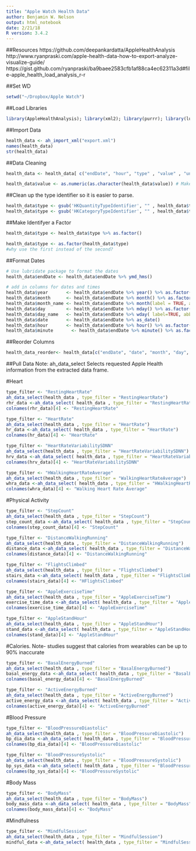 ```yaml
---
title: "Apple Watch Health Data"
author: Benjamin W. Nelson
output: html_notebook
date: 2/21/18
R version: 3.4.2
---
```


##Resources
https://github.com/deepankardatta/AppleHealthAnalysis
http://www.ryanpraski.com/apple-health-data-how-to-export-analyze-visualize-guide/
https://gist.github.com/ryanpraski/ba9baee2583cfb1af88ca4ec62311a3d#file-apple_health_load_analysis_r-r

##Set WD
```r
setwd("~/Dropbox/Apple Watch")
```

##Load Libraries
```r
library(AppleHealthAnalysis); library(xml2); library(purrr); library(lubridate); library(shiny); library(ggplot2)
```

##Import Data
```r
health_data <- ah_import_xml("export.xml")
names(health_data)
str(health_data)
```

##Data Cleaning
```r

health_data <- health_data[ c("endDate", "hour", "type" , "value" , "unit" , "day_name") ] #Subset the data to get rid of the columns we don't need

health_data$value <- as.numeric(as.character(health_data$value)) # Make the 'value' variable numeric
```

##Clean up the type identifier so it is easier to parse.
```r
health_data$type <- gsub('HKQuantityTypeIdentifier', "" , health_data$type )
health_data$type <- gsub('HKCategoryTypeIdentifier', "" , health_data$type )
```

##Make Identifyer a Factor
```r
health_data$type <- health_data$type %>% as.factor()

health_data$type <- as.factor(health_data$type)
#why use the first instead of the second?
```

##Format Dates
```r
# Use lubridate package to format the dates
health_data$endDate <- health_data$endDate %>% ymd_hms()

# add in columns for dates and times
health_data$year       <- health_data$endDate %>% year() %>% as.factor()
health_data$month      <- health_data$endDate %>% month() %>% as.factor()
health_data$month_name <- health_data$endDate %>% month(label = TRUE, abbr = FALSE ) %>% as.factor()
health_data$day        <- health_data$endDate %>% mday() %>% as.factor()
health_data$day_name   <- health_data$endDate %>% wday( label=TRUE, abbr=FALSE ) %>% as.factor()
health_data$date       <- health_data$endDate %>% as_date()
health_data$hour       <- health_data$endDate %>% hour() %>% as.factor()
health_data$minute       <- health_data$endDate %>% minute() %>% as.factor()
```

##Reorder Columns
```r
health_data_reorder<- health_data[c("endDate", "date", "month", "day", "year", "month_name", "day_name", "hour", "minute", "type", "value", "unit")]
```

##Pull Data
Note: ah_data_select Selects requested Apple Health information from the extracted data frame.

#Heart
```r
type_filter <- "RestingHeartRate"
ah_data_select(health_data , type_filter = "RestingHeartRate")
rhr_data <-ah_data_select( health_data , type_filter = "RestingHeartRate")
colnames(rhr_data)[4] <- "RestingHeartRate"

type_filter <- "HeartRate"
ah_data_select(health_data , type_filter = "HeartRate")
hr_data <-ah_data_select( health_data , type_filter = "HeartRate")
colnames(hr_data)[4] <- "HeartRate"

type_filter <- "HeartRateVariabilitySDNN"
ah_data_select(health_data , type_filter = "HeartRateVariabilitySDNN")
hrv_data <-ah_data_select( health_data , type_filter = "HeartRateVariabilitySDNN")
colnames(hrv_data)[4] <- "HeartRateVariabilitySDNN"

type_filter <- "HWalkingHeartRateAverage"
ah_data_select(health_data , type_filter = "WalkingHeartRateAverage")
whra_data <-ah_data_select( health_data , type_filter = "HWalkingHeartRateAverage")
colnames(whra_data)[4] <- "Walking Heart Rate Average"

```

#Physical Activity
```r
type_filter <- "StepCount"
ah_data_select(health_data , type_filter = "StepCount")
step_count_data <-ah_data_select( health_data , type_filter = "StepCount")
colnames(step_count_data)[4] <- "StepCount"

type_filter <- "DistanceWalkingRunning"
ah_data_select(health_data , type_filter = "DistanceWalkingRunning")
distance_data <-ah_data_select( health_data , type_filter = "DistanceWalkingRunning")
colnames(distance_data)[4] <- "DistanceWalkingRunning"

type_filter <- "FlightsClimbed"
ah_data_select(health_data , type_filter = "FlightsClimbed")
stairs_data <-ah_data_select( health_data , type_filter = "FlightsClimbed")
colnames(stairs_data)[4] <- "HFlightsClimbed"

type_filter <- "AppleExerciseTime"
ah_data_select(health_data , type_filter = "AppleExerciseTime")
exercise_time_data <-ah_data_select( health_data , type_filter = "AppleExerciseTime")
colnames(exercise_time_data)[4] <- "AppleExerciseTime"

type_filter <- "AppleStandHour"
ah_data_select(health_data , type_filter = "AppleStandHour")
stand_data <-ah_data_select( health_data , type_filter = "AppleStandHour")
colnames(stand_data)[4] <- "AppleStandHour"

```

#Calories. Note- studies suggest that calories from wearables can be up to 90% inaccurate
```r
type_filter <- "BasalEnergyBurned"
ah_data_select(health_data , type_filter = "BasalEnergyBurned")
basal_energy_data <-ah_data_select( health_data , type_filter = "BasalEnergyBurned")
colnames(basal_energy_data)[4] <- "BasalEnergyBurned"

type_filter <- "ActiveEnergyBurned"
ah_data_select(health_data , type_filter = "ActiveEnergyBurned")
active_energy_data <-ah_data_select( health_data , type_filter = "ActiveEnergyBurned")
colnames(active_energy_data)[4] <- "ActiveEnergyBurned"


```

#Blood Pressure
```r
type_filter <- "BloodPressureDiastolic"
ah_data_select(health_data , type_filter = "BloodPressureDiastolic")
bp_dia_data <-ah_data_select( health_data , type_filter = "BloodPressureDiastolic")
colnames(bp_dia_data)[4] <- "BloodPressureDiastolic"

type_filter <- "BloodPressureSystolic"
ah_data_select(health_data , type_filter = "BloodPressureSystolic")
bp_sys_data <-ah_data_select( health_data , type_filter = "BloodPressureSystolic")
colnames(bp_sys_data)[4] <- "BloodPressureSystolic"
```

#Body Mass
```r
type_filter <- "BodyMass"
ah_data_select(health_data , type_filter = "BodyMass")
body_mass_data <-ah_data_select( health_data , type_filter = "BodyMass")
colnames(body_mass_data)[4] <- "BodyMass"
```

#Mindfulness
```r
type_filter <- "MindfulSession"
ah_data_select(health_data , type_filter = "MindfulSession")
mindful_data <-ah_data_select( health_data , type_filter = "MindfulSession")
```

